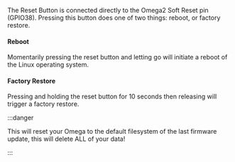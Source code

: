 The Reset Button is connected directly to the Omega2 Soft Reset pin (GPIO38). Pressing this button does one of two things: reboot, or factory restore.

#### Reboot

Momentarily pressing the reset button and letting go will initiate a reboot of the Linux operating system.

#### Factory Restore

Pressing and holding the reset button for 10 seconds then releasing will trigger a factory restore.

:::danger

This will reset your Omega to the default filesystem of the last firmware update, this will delete ALL of your data!

:::